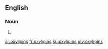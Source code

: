 ==English==

===Noun===
{{head|en|noun plural form}}

# {{plural of|oxylipin|lang=en}}

[[ar:oxylipins]]
[[fr:oxylipins]]
[[ku:oxylipins]]
[[my:oxylipins]]